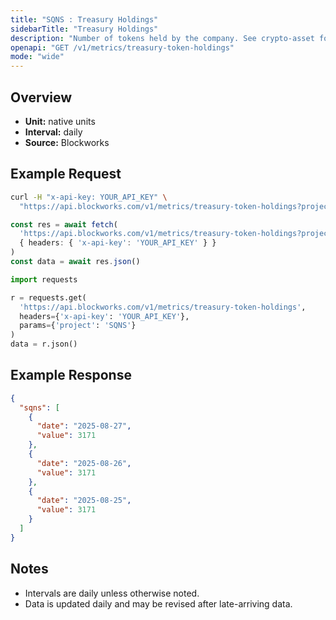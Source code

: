 ```yaml
---
title: "SQNS : Treasury Holdings"
sidebarTitle: "Treasury Holdings"
description: "Number of tokens held by the company. See crypto-asset for asset indicator"
openapi: "GET /v1/metrics/treasury-token-holdings"
mode: "wide"
---
```


## Overview

- **Unit:** native units
- **Interval:** daily
- **Source:** Blockworks

## Example Request

<CodeGroup>

```bash cURL
curl -H "x-api-key: YOUR_API_KEY" \
  "https://api.blockworks.com/v1/metrics/treasury-token-holdings?project=SQNS"
```

```typescript TypeScript
const res = await fetch(
  'https://api.blockworks.com/v1/metrics/treasury-token-holdings?project=SQNS',
  { headers: { 'x-api-key': 'YOUR_API_KEY' } }
)
const data = await res.json()
```

```python Python
import requests

r = requests.get(
  'https://api.blockworks.com/v1/metrics/treasury-token-holdings',
  headers={'x-api-key': 'YOUR_API_KEY'},
  params={'project': 'SQNS'}
)
data = r.json()
```

</CodeGroup>

## Example Response

```json
{
  "sqns": [
    {
      "date": "2025-08-27",
      "value": 3171
    },
    {
      "date": "2025-08-26",
      "value": 3171
    },
    {
      "date": "2025-08-25",
      "value": 3171
    }
  ]
}
```

## Notes
- Intervals are daily unless otherwise noted.
- Data is updated daily and may be revised after late-arriving data.
